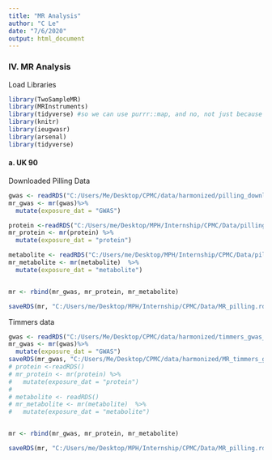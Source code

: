 ```yaml
---
title: "MR Analysis"
author: "C Le"
date: "7/6/2020"
output: html_document
---
```

### IV. MR Analysis


Load Libraries
```r
library(TwoSampleMR)
library(MRInstruments)
library(tidyverse) #so we can use purrr::map, and no, not just because I got cats
library(knitr)
library(ieugwasr)
library(arsenal)
library(tidyverse)
```


#### a. UK 90 
Downloaded Pilling Data
```r
gwas <- readRDS("C:/Users/Me/Desktop/CPMC/data/harmonized/pilling_download_gwas.rds")
mr_gwas <- mr(gwas)%>%
  mutate(exposure_dat = "GWAS")

protein <-readRDS("C:/Users/me/Desktop/MPH/Internship/CPMC/Data/pilling_download_protein.rds")
mr_protein <- mr(protein) %>%
  mutate(exposure_dat = "protein")

metabolite <- readRDS("C:/Users/me/Desktop/MPH/Internship/CPMC/Data/pilling_download_metabolites.rds")
mr_metabolite <- mr(metabolite)  %>%
  mutate(exposure_dat = "metabolite")


mr <- rbind(mr_gwas, mr_protein, mr_metabolite)

saveRDS(mr, "C:/Users/me/Desktop/MPH/Internship/CPMC/Data/MR_pilling.rds")
```


Timmers data

```r
gwas <- readRDS("C:/Users/Me/Desktop/CPMC/data/harmonized/timmers_gwas_df.rds")
mr_gwas <- mr(gwas)%>%
  mutate(exposure_dat = "GWAS")
saveRDS(mr_gwas, "C:/Users/Me/Desktop/CPMC/data/harmonized/MR_timmers_gwas.rds")
# protein <-readRDS()
# mr_protein <- mr(protein) %>%
#   mutate(exposure_dat = "protein")
# 
# metabolite <- readRDS()
# mr_metabolite <- mr(metabolite)  %>%
#   mutate(exposure_dat = "metabolite")


mr <- rbind(mr_gwas, mr_protein, mr_metabolite)

saveRDS(mr, "C:/Users/me/Desktop/MPH/Internship/CPMC/Data/MR_pilling.rds")
```